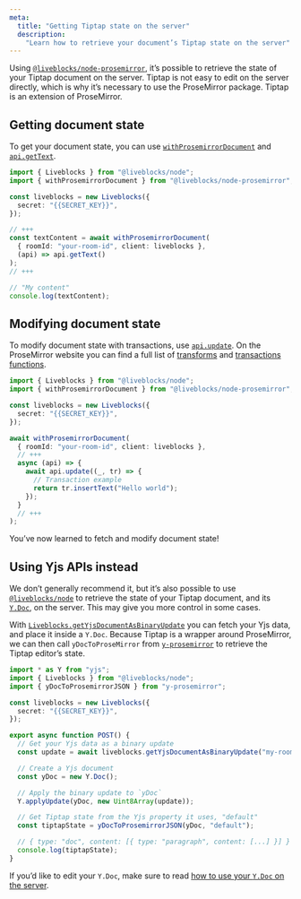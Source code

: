 ```yaml
---
meta:
  title: "Getting Tiptap state on the server"
  description:
    "Learn how to retrieve your document’s Tiptap state on the server"
---
```


Using
[`@liveblocks/node-prosemirror`](/docs/api-reference/liveblocks-node-prosemirror),
it’s possible to retrieve the state of your Tiptap document on the server.
Tiptap is not easy to edit on the server directly, which is why it’s necessary
to use the ProseMirror package. Tiptap is an extension of ProseMirror.

## Getting document state

To get your document state, you can use
[`withProsemirrorDocument`](/docs/api-reference/liveblocks-node-prosemirror#withProsemirrorDocument)
and
[`api.getText`](/docs/api-reference/liveblocks-node-prosemirror#api.getText).

```ts
import { Liveblocks } from "@liveblocks/node";
import { withProsemirrorDocument } from "@liveblocks/node-prosemirror";

const liveblocks = new Liveblocks({
  secret: "{{SECRET_KEY}}",
});

// +++
const textContent = await withProsemirrorDocument(
  { roomId: "your-room-id", client: liveblocks },
  (api) => api.getText()
);
// +++

// "My content"
console.log(textContent);
```

## Modifying document state

To modify document state with transactions, use
[`api.update`](/docs/api-reference/liveblocks-node-prosemirror#api.update). On
the ProseMirror website you can find a full list of
[transforms](https://prosemirror.net/docs/ref/#transform.Document_transforms)
and
[transactions functions](https://prosemirror.net/docs/ref/#state.Transaction).

```ts
import { Liveblocks } from "@liveblocks/node";
import { withProsemirrorDocument } from "@liveblocks/node-prosemirror";

const liveblocks = new Liveblocks({
  secret: "{{SECRET_KEY}}",
});

await withProsemirrorDocument(
  { roomId: "your-room-id", client: liveblocks },
  // +++
  async (api) => {
    await api.update((_, tr) => {
      // Transaction example
      return tr.insertText("Hello world");
    });
  }
  // +++
);
```

You’ve now learned to fetch and modify document state!

## Using Yjs APIs instead

We don’t generally recommend it, but it’s also possible to use
[`@liveblocks/node`](/docs/api-reference/liveblocks-node) to retrieve the state
of your Tiptap document, and its [`Y.Doc`](https://docs.yjs.dev/api/y.doc), on
the server. This may give you more control in some cases.

With
[`Liveblocks.getYjsDocumentAsBinaryUpdate`](/docs/api-reference/liveblocks-node#get-rooms-roomId-ydoc-binary)
you can fetch your Yjs data, and place it inside a `Y.Doc`. Because Tiptap is a
wrapper around ProseMirror, we can then call `yDocToProseMirror` from
[`y-prosemirror`](https://github.com/yjs/y-prosemirror) to retrieve the Tiptap
editor’s state.

```ts
import * as Y from "yjs";
import { Liveblocks } from "@liveblocks/node";
import { yDocToProsemirrorJSON } from "y-prosemirror";

const liveblocks = new Liveblocks({
  secret: "{{SECRET_KEY}}",
});

export async function POST() {
  // Get your Yjs data as a binary update
  const update = await liveblocks.getYjsDocumentAsBinaryUpdate("my-room-name");

  // Create a Yjs document
  const yDoc = new Y.Doc();

  // Apply the binary update to `yDoc`
  Y.applyUpdate(yDoc, new Uint8Array(update));

  // Get Tiptap state from the Yjs property it uses, "default"
  const tiptapState = yDocToProsemirrorJSON(yDoc, "default");

  // { type: "doc", content: [{ type: "paragraph", content: [...] }] }
  console.log(tiptapState);
}
```

If you’d like to edit your `Y.Doc`, make sure to read
[how to use your `Y.Doc` on the server](/docs/guides/how-to-use-your-ydoc-on-the-server).
